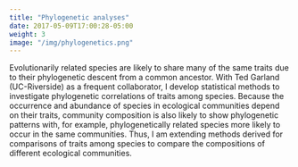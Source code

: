 ```yaml
---
title: "Phylogenetic analyses"
date: 2017-05-09T17:00:28-05:00
weight: 3
image: "/img/phylogenetics.png"
---
```



Evolutionarily related species are likely to share many of the same traits due to their phylogenetic descent from a common ancestor. With Ted Garland (UC-Riverside) as a frequent collaborator, I develop statistical methods to investigate phylogenetic correlations of traits among species. Because the occurrence and abundance of species in ecological communities depend on their traits, community composition is also likely to show phylogenetic patterns with, for example, phylogenetically related species more likely to occur in the same communities. Thus, I am extending methods derived for comparisons of traits among species to compare the compositions of different ecological communities.

